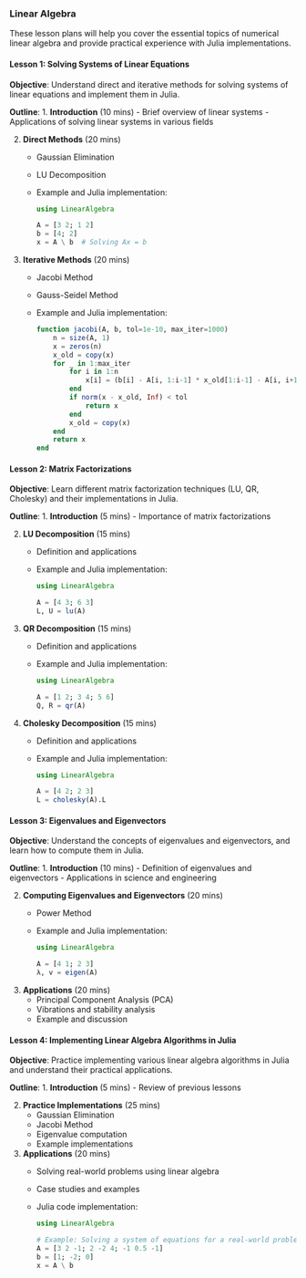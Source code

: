 ### Linear Algebra

These lesson plans will help you cover the essential topics of numerical linear algebra and provide practical experience with Julia implementations. 

#### Lesson 1: Solving Systems of Linear Equations

**Objective**: Understand direct and iterative methods for solving systems of linear equations and implement them in Julia.

**Outline**:
1. **Introduction** (10 mins)
   - Brief overview of linear systems
   - Applications of solving linear systems in various fields

2. **Direct Methods** (20 mins)
   - Gaussian Elimination
   - LU Decomposition
   - Example and Julia implementation:
     ```julia
     using LinearAlgebra

     A = [3 2; 1 2]
     b = [4; 2]
     x = A \ b  # Solving Ax = b
     ```

3. **Iterative Methods** (20 mins)
   - Jacobi Method
   - Gauss-Seidel Method
   - Example and Julia implementation:
     ```julia
     function jacobi(A, b, tol=1e-10, max_iter=1000)
         n = size(A, 1)
         x = zeros(n)
         x_old = copy(x)
         for _ in 1:max_iter
             for i in 1:n
                 x[i] = (b[i] - A[i, 1:i-1] * x_old[1:i-1] - A[i, i+1:end] * x_old[i+1:end]) / A[i, i]
             end
             if norm(x - x_old, Inf) < tol
                 return x
             end
             x_old = copy(x)
         end
         return x
     end
     ```

#### Lesson 2: Matrix Factorizations

**Objective**: Learn different matrix factorization techniques (LU, QR, Cholesky) and their implementations in Julia.

**Outline**:
1. **Introduction** (5 mins)
   - Importance of matrix factorizations

2. **LU Decomposition** (15 mins)
   - Definition and applications
   - Example and Julia implementation:
     ```julia
     using LinearAlgebra

     A = [4 3; 6 3]
     L, U = lu(A)
     ```

3. **QR Decomposition** (15 mins)
   - Definition and applications
   - Example and Julia implementation:
     ```julia
     using LinearAlgebra

     A = [1 2; 3 4; 5 6]
     Q, R = qr(A)
     ```

4. **Cholesky Decomposition** (15 mins)
   - Definition and applications
   - Example and Julia implementation:
     ```julia
     using LinearAlgebra

     A = [4 2; 2 3]
     L = cholesky(A).L
     ```

#### Lesson 3: Eigenvalues and Eigenvectors

**Objective**: Understand the concepts of eigenvalues and eigenvectors, and learn how to compute them in Julia.

**Outline**:
1. **Introduction** (10 mins)
   - Definition of eigenvalues and eigenvectors
   - Applications in science and engineering

2. **Computing Eigenvalues and Eigenvectors** (20 mins)
   - Power Method
   - Example and Julia implementation:
     ```julia
     using LinearAlgebra

     A = [4 1; 2 3]
     λ, v = eigen(A)
     ```

3. **Applications** (20 mins)
   - Principal Component Analysis (PCA)
   - Vibrations and stability analysis
   - Example and discussion

#### Lesson 4: Implementing Linear Algebra Algorithms in Julia

**Objective**: Practice implementing various linear algebra algorithms in Julia and understand their practical applications.

**Outline**:
1. **Introduction** (5 mins)
   - Review of previous lessons

2. **Practice Implementations** (25 mins)
   - Gaussian Elimination
   - Jacobi Method
   - Eigenvalue computation
   - Example implementations

3. **Applications** (20 mins)
   - Solving real-world problems using linear algebra
   - Case studies and examples
   - Julia code implementation:
     ```julia
     using LinearAlgebra

     # Example: Solving a system of equations for a real-world problem
     A = [3 2 -1; 2 -2 4; -1 0.5 -1]
     b = [1; -2; 0]
     x = A \ b
     ```

